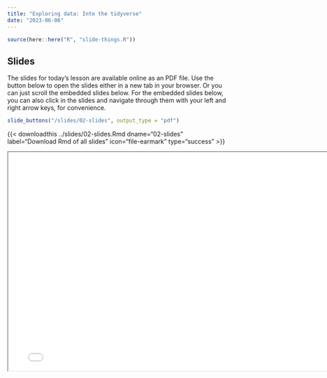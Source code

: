 ```yaml
---
title: "Exploring data: Into the tidyverse"
date: "2023-06-06"
---
```


```r
source(here::here("R", "slide-things.R"))
```

## Slides

The slides for today's lesson are available online as an PDF file. Use the 
button below to open the slides either in a new tab in your browser. Or you can
just scroll the embedded slides below. For the embedded slides below, you can 
also click in the slides and navigate through them with your left and right 
arrow keys, for convenience.

```r
slide_buttons("/slides/02-slides", output_type = "pdf")
```
{{\< downloadthis ../slides/02-slides.Rmd
dname="02-slides" label="Download Rmd of all slides" icon="file-earmark"
type="success" \>}}

```{=html}
<iframe width="780" height="500" src="/slides/02-slides.pdf" title="Lecture 1"></iframe>
```
